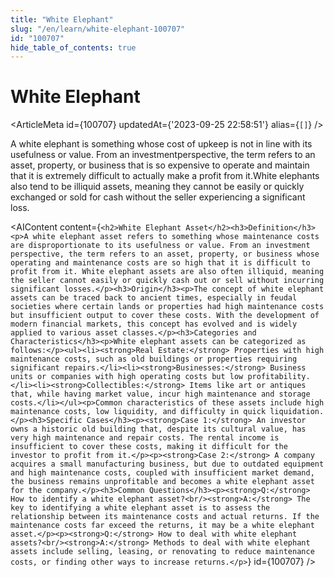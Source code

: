 ```yaml
---
title: "White Elephant"
slug: "/en/learn/white-elephant-100707"
id: "100707"
hide_table_of_contents: true
---
```



# White Elephant

<ArticleMeta id={100707} updatedAt={'2023-09-25 22:58:51'} alias={`[]`} />
<div className='border-solid border-b border-t-0 my-4 border-[var(--ifm-color-gray-300)]' />

A white elephant is something whose cost of upkeep is not in line with its usefulness or value. From an investmentperspective, the term refers to an asset, property, or business that is so expensive to operate and maintain that it is extremely difficult to actually make a profit from it.White elephants also tend to be illiquid assets, meaning they cannot be easily or quickly exchanged or sold for cash without the seller experiencing a significant loss.

<AIContent content={`<h2>White Elephant Asset</h2><h3>Definition</h3><p>A white elephant asset refers to something whose maintenance costs are disproportionate to its usefulness or value. From an investment perspective, the term refers to an asset, property, or business whose operating and maintenance costs are so high that it is difficult to profit from it. White elephant assets are also often illiquid, meaning the seller cannot easily or quickly cash out or sell without incurring significant losses.</p><h3>Origin</h3><p>The concept of white elephant assets can be traced back to ancient times, especially in feudal societies where certain lands or properties had high maintenance costs but insufficient output to cover these costs. With the development of modern financial markets, this concept has evolved and is widely applied to various asset classes.</p><h3>Categories and Characteristics</h3><p>White elephant assets can be categorized as follows:</p><ul><li><strong>Real Estate:</strong> Properties with high maintenance costs, such as old buildings or properties requiring significant repairs.</li><li><strong>Businesses:</strong> Business units or companies with high operating costs but low profitability.</li><li><strong>Collectibles:</strong> Items like art or antiques that, while having market value, incur high maintenance and storage costs.</li></ul><p>Common characteristics of these assets include high maintenance costs, low liquidity, and difficulty in quick liquidation.</p><h3>Specific Cases</h3><p><strong>Case 1:</strong> An investor owns a historic old building that, despite its cultural value, has very high maintenance and repair costs. The rental income is insufficient to cover these costs, making it difficult for the investor to profit from it.</p><p><strong>Case 2:</strong> A company acquires a small manufacturing business, but due to outdated equipment and high maintenance costs, coupled with insufficient market demand, the business remains unprofitable and becomes a white elephant asset for the company.</p><h3>Common Questions</h3><p><strong>Q:</strong> How to identify a white elephant asset?<br/><strong>A:</strong> The key to identifying a white elephant asset is to assess the relationship between its maintenance costs and actual returns. If the maintenance costs far exceed the returns, it may be a white elephant asset.</p><p><strong>Q:</strong> How to deal with white elephant assets?<br/><strong>A:</strong> Methods to deal with white elephant assets include selling, leasing, or renovating to reduce maintenance costs, or finding other ways to increase returns.</p>`} id={100707} />

